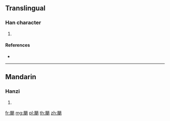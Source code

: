 {{character info/new}}
==Translingual==

===Han character===
{{Han char|rn=182|rad=風|as=07|sn=16|four=|canj=HNFB}}

# {{defn|Han|sort=風07}}

====References====
* {{Han ref|kx=1412.510|dkj=43846|dj=1934.310|hdz=74485.160|uh=98B5|ud=39093}}

----

==Mandarin==

===Hanzi===
{{cmn-hanzi|pin=[[shào]] ([[shao4]])|wg=shao<sup>4</sup>}}

# {{defn|lang=cmn|sort=風07}}

[[fr:颵]]
[[mg:颵]]
[[pl:颵]]
[[th:颵]]
[[zh:颵]]